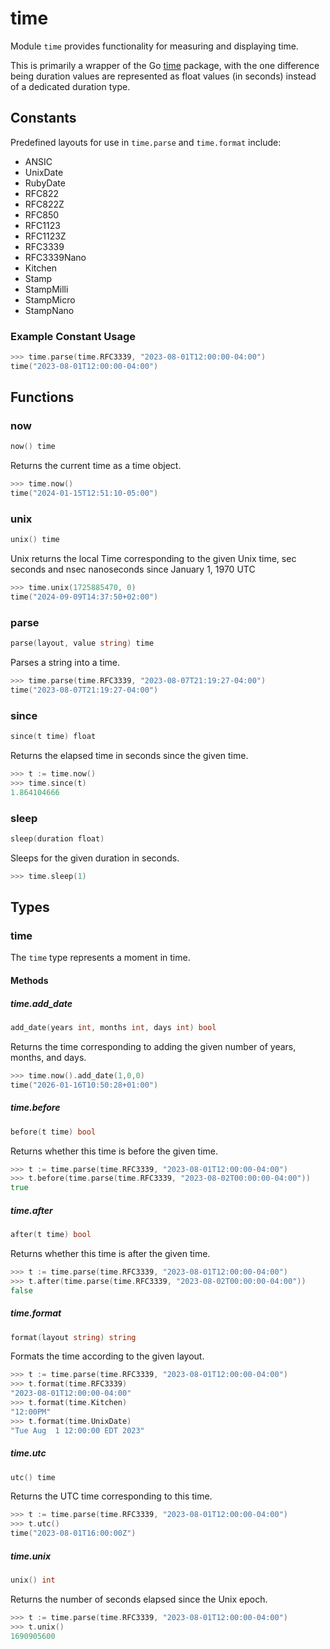 # time

Module `time` provides functionality for measuring and displaying time.

This is primarily a wrapper of the Go [time](https://pkg.go.dev/time) package,
with the one difference being duration values are represented as float values
(in seconds) instead of a dedicated duration type.

## Constants

Predefined layouts for use in `time.parse` and `time.format` include:

- ANSIC
- UnixDate
- RubyDate
- RFC822
- RFC822Z
- RFC850
- RFC1123
- RFC1123Z
- RFC3339
- RFC3339Nano
- Kitchen
- Stamp
- StampMilli
- StampMicro
- StampNano

### Example Constant Usage

```go copy filename="Example"
>>> time.parse(time.RFC3339, "2023-08-01T12:00:00-04:00")
time("2023-08-01T12:00:00-04:00")
```

## Functions

### now

```go filename="Function signature"
now() time
```

Returns the current time as a time object.

```go copy filename="Example"
>>> time.now()
time("2024-01-15T12:51:10-05:00")
```

### unix

```go filename="Function signature"
unix() time
```

Unix returns the local Time corresponding to the given Unix time, sec seconds and nsec nanoseconds since January 1, 1970 UTC

```go copy filename="Example"
>>> time.unix(1725885470, 0)
time("2024-09-09T14:37:50+02:00")
```

### parse

```go filename="Function signature"
parse(layout, value string) time
```

Parses a string into a time.

```go copy filename="Example"
>>> time.parse(time.RFC3339, "2023-08-07T21:19:27-04:00")
time("2023-08-07T21:19:27-04:00")
```

### since

```go filename="Function signature"
since(t time) float
```

Returns the elapsed time in seconds since the given time.

```go copy filename="Example"
>>> t := time.now()
>>> time.since(t)
1.864104666
```

### sleep

```go filename="Function signature"
sleep(duration float)
```

Sleeps for the given duration in seconds.

```go copy filename="Example"
>>> time.sleep(1)
```

## Types

### time

The `time` type represents a moment in time.

#### Methods

##### time.add_date

```go filename="Method signature"
add_date(years int, months int, days int) bool
```

Returns the time corresponding to adding the given number of years, months, and days.

```go copy filename="Example"
>>> time.now().add_date(1,0,0)
time("2026-01-16T10:50:28+01:00")
```

##### time.before

```go filename="Method signature"
before(t time) bool
```

Returns whether this time is before the given time.

```go copy filename="Example"
>>> t := time.parse(time.RFC3339, "2023-08-01T12:00:00-04:00")
>>> t.before(time.parse(time.RFC3339, "2023-08-02T00:00:00-04:00"))
true
```

##### time.after

```go filename="Method signature"
after(t time) bool
```

Returns whether this time is after the given time.

```go copy filename="Example"
>>> t := time.parse(time.RFC3339, "2023-08-01T12:00:00-04:00")
>>> t.after(time.parse(time.RFC3339, "2023-08-02T00:00:00-04:00"))
false
```

##### time.format

```go filename="Method signature"
format(layout string) string
```

Formats the time according to the given layout.

```go copy filename="Example"
>>> t := time.parse(time.RFC3339, "2023-08-01T12:00:00-04:00")
>>> t.format(time.RFC3339)
"2023-08-01T12:00:00-04:00"
>>> t.format(time.Kitchen)
"12:00PM"
>>> t.format(time.UnixDate)
"Tue Aug  1 12:00:00 EDT 2023"
```

##### time.utc

```go filename="Method signature"
utc() time
```

Returns the UTC time corresponding to this time.

```go copy filename="Example"
>>> t := time.parse(time.RFC3339, "2023-08-01T12:00:00-04:00")
>>> t.utc()
time("2023-08-01T16:00:00Z")
```

##### time.unix

```go filename="Method signature"
unix() int
```

Returns the number of seconds elapsed since the Unix epoch.

```go copy filename="Example"
>>> t := time.parse(time.RFC3339, "2023-08-01T12:00:00-04:00")
>>> t.unix()
1690905600
```
